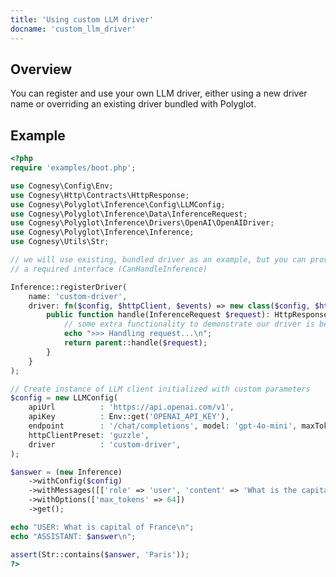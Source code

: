 ```yaml
---
title: 'Using custom LLM driver'
docname: 'custom_llm_driver'
---
```


## Overview

You can register and use your own LLM driver, either using a new driver name
or overriding an existing driver bundled with Polyglot.

## Example

```php
<?php
require 'examples/boot.php';

use Cognesy\Config\Env;
use Cognesy\Http\Contracts\HttpResponse;
use Cognesy\Polyglot\Inference\Config\LLMConfig;
use Cognesy\Polyglot\Inference\Data\InferenceRequest;
use Cognesy\Polyglot\Inference\Drivers\OpenAI\OpenAIDriver;
use Cognesy\Polyglot\Inference\Inference;
use Cognesy\Utils\Str;

// we will use existing, bundled driver as an example, but you can provide any class that implements
// a required interface (CanHandleInference)

Inference::registerDriver(
    name: 'custom-driver',
    driver: fn($config, $httpClient, $events) => new class($config, $httpClient, $events) extends OpenAIDriver {
        public function handle(InferenceRequest $request): HttpResponse {
            // some extra functionality to demonstrate our driver is being used
            echo ">>> Handling request...\n";
            return parent::handle($request);
        }
    }
);

// Create instance of LLM client initialized with custom parameters
$config = new LLMConfig(
    apiUrl          : 'https://api.openai.com/v1',
    apiKey          : Env::get('OPENAI_API_KEY'),
    endpoint        : '/chat/completions', model: 'gpt-4o-mini', maxTokens: 128,
    httpClientPreset: 'guzzle',
    driver          : 'custom-driver',
);

$answer = (new Inference)
    ->withConfig($config)
    ->withMessages([['role' => 'user', 'content' => 'What is the capital of France']])
    ->withOptions(['max_tokens' => 64])
    ->get();

echo "USER: What is capital of France\n";
echo "ASSISTANT: $answer\n";

assert(Str::contains($answer, 'Paris'));
?>
```
